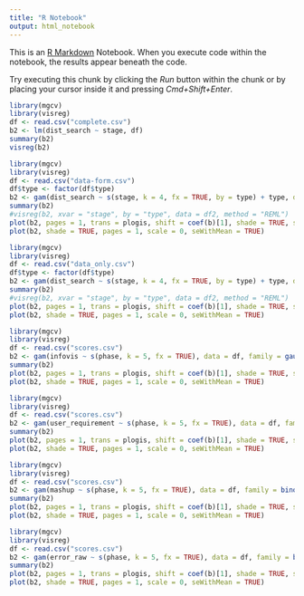 ```yaml
---
title: "R Notebook"
output: html_notebook
---
```


This is an [R Markdown](http://rmarkdown.rstudio.com) Notebook. When you execute code within the notebook, the results appear beneath the code. 

Try executing this chunk by clicking the *Run* button within the chunk or by placing your cursor inside it and pressing *Cmd+Shift+Enter*. 

```r
library(mgcv)
library(visreg)
df <- read.csv("complete.csv")
b2 <- lm(dist_search ~ stage, df)
summary(b2)
visreg(b2)
```



```r
library(mgcv)
library(visreg)
df <- read.csv("data-form.csv")
df$type <- factor(df$type)
b2 <- gam(dist_search ~ s(stage, k = 4, fx = TRUE, by = type) + type, data = df, family = quasibinomial(link="logit"), method = "REML")
summary(b2)
#visreg(b2, xvar = "stage", by = "type", data = df2, method = "REML")
plot(b2, pages = 1, trans = plogis, shift = coef(b)[1], shade = TRUE, shade.col = "lightgreen", col= "purple")
plot(b2, shade = TRUE, pages = 1, scale = 0, seWithMean = TRUE)
```


```r
library(mgcv)
library(visreg)
df <- read.csv("data_only.csv")
df$type <- factor(df$type)
b2 <- gam(dist_search ~ s(stage, k = 4, fx = TRUE, by = type) + type, data = df, family = quasibinomial(link="logit"), method = "REML")
summary(b2)
#visreg(b2, xvar = "stage", by = "type", data = df2, method = "REML")
plot(b2, pages = 1, trans = plogis, shift = coef(b)[1], shade = TRUE, shade.col = "lightgreen", col= "purple")
plot(b2, shade = TRUE, pages = 1, scale = 0, seWithMean = TRUE)
```




```r
library(mgcv)
library(visreg)
df <- read.csv("scores.csv")
b2 <- gam(infovis ~ s(phase, k = 5, fx = TRUE), data = df, family = gaussian(), method = "REML")
summary(b2)
plot(b2, pages = 1, trans = plogis, shift = coef(b)[1], shade = TRUE, shade.col = "lightgreen", col= "purple")
plot(b2, shade = TRUE, pages = 1, scale = 0, seWithMean = TRUE)
```

```r
library(mgcv)
library(visreg)
df <- read.csv("scores.csv")
b2 <- gam(user_requirement ~ s(phase, k = 5, fx = TRUE), data = df, family = gaussian(), method = "REML")
summary(b2)
plot(b2, pages = 1, trans = plogis, shift = coef(b)[1], shade = TRUE, shade.col = "lightgreen", col= "purple")
plot(b2, shade = TRUE, pages = 1, scale = 0, seWithMean = TRUE)
```



```r
library(mgcv)
library(visreg)
df <- read.csv("scores.csv")
b2 <- gam(mashup ~ s(phase, k = 5, fx = TRUE), data = df, family = binomial(link="logit"), method = "REML")
summary(b2)
plot(b2, pages = 1, trans = plogis, shift = coef(b)[1], shade = TRUE, shade.col = "lightgreen", col= "purple")
plot(b2, shade = TRUE, pages = 1, scale = 0, seWithMean = TRUE)
```

```r
library(mgcv)
library(visreg)
df <- read.csv("scores.csv")
b2 <- gam(error_raw ~ s(phase, k = 5, fx = TRUE), data = df, family = betar(link="logit"), method = "REML")
summary(b2)
plot(b2, pages = 1, trans = plogis, shift = coef(b)[1], shade = TRUE, shade.col = "lightgreen", col= "purple")
plot(b2, shade = TRUE, pages = 1, scale = 0, seWithMean = TRUE)
```

